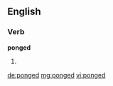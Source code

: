 ==English==

===Verb===
'''ponged'''

# {{past of|[[pong]]}}

[[de:ponged]]
[[mg:ponged]]
[[vi:ponged]]